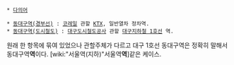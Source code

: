  * [[다의어]]

 * [[동대구역(경부선)]] : [[코레일]] 관할 [[KTX]], 일반열차 정차역.
 * [[동대구역(도시철도)]] : [[대구도시철도공사]] 관할 [[대구지하철 1호선]] 역.

원래 한 항목에 묶여 있었으나 관할주체가 다르고 대구 1호선 동대구역은 정확히 말해서 동대구역'''역'''이다. [wiki:"서울역(지하)"서울역'''역''']같은 케이스.
